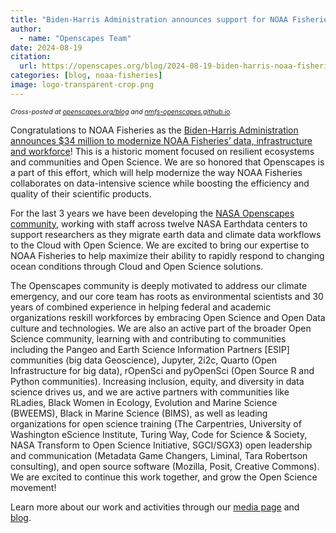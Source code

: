 ```yaml
---
title: "Biden-Harris Administration announces support for NOAA Fisheries’ data, infrastructure, and workforce modernization in part via Openscapes"
author: 
  - name: "Openscapes Team"
date: 2024-08-19
citation: 
  url: https://openscapes.org/blog/2024-08-19-biden-harris-noaa-fisheries
categories: [blog, noaa-fisheries]
image: logo-transparent-crop.png
---
```


::: {style="font-size: 75%;"}
*Cross-posted at [openscapes.org/blog](https://openscapes.org/blog) and [nmfs-openscapes.github.io](https://nmfs-openscapes.github.io).*
:::

Congratulations to NOAA Fisheries as the [Biden-Harris Administration announces \$34 million to modernize NOAA Fisheries’ data, infrastructure and workforce](https://www.fisheries.noaa.gov/science-data/open-science-noaa-fisheries)! This is a historic moment focused on resilient ecosystems and communities and Open Science. We are so honored that Openscapes is a part of this effort, which will help modernize the way NOAA Fisheries collaborates on data-intensive science while boosting the efficiency and quality of their scientific products.

For the last 3 years we have been developing the [NASA Openscapes community](https://nasa-openscapes.github.io), working with staff across twelve NASA Earthdata centers to support researchers as they migrate earth data and climate data workflows to the Cloud with Open Science. We are excited to bring our expertise to NOAA Fisheries to help maximize their ability to rapidly respond to changing ocean conditions through Cloud and Open Science solutions. 

The Openscapes community is deeply motivated to address our climate emergency, and our core team has roots as environmental scientists and 30 years of combined experience in helping federal and academic organizations reskill workforces by embracing Open Science and Open Data culture and technologies. We are also an active part of the broader Open Science community, learning with and contributing to communities including the Pangeo and Earth Science Information Partners \[ESIP\] communities (big data Geoscience), Jupyter, 2i2c, Quarto (Open Infrastructure for big data), rOpenSci and pyOpenSci (Open Source R and Python communities). Increasing inclusion, equity, and diversity in data science drives us, and we are active partners with communities like RLadies, Black Women in Ecology, Evolution and Marine Science (BWEEMS), Black in Marine Science (BIMS), as well as leading organizations for open science training (The Carpentries, University of Washington eScience Institute, Turing Way, Code for Science & Society, NASA Transform to Open Science Initiative, SGCI/SGX3) open leadership and communication (Metadata Game Changers, Liminal, Tara Robertson consulting), and open source software (Mozilla, Posit, Creative Commons). We are excited to continue this work together, and grow the Open Science movement!

Learn more about our work and activities through our [media page](https://openscapes.org/media) and [blog](https://openscapes.org/blog).  

<!---
-   [NOAA Fisheries Open Science](https://nmfs-opensci.github.io/)  and [Resource Book](https://nmfs-opensci.github.io/ResourceBook/)

-   [NOAA Fisheries Data Vision Open Data and Open Science](https://www.youtube.com/watch?v=ZA6jwLyuIRU) in a session in the Earth Science Information Partners (ESIP) 2023 Summer Meeting and 

-   [A Year of Open Science Community Building at NOAA Fisheries](https://www.youtube.com/watch?v=n1VaV8f6qQE&list=PLChfyH8TVDGnB_zDCm8d9oonMomfk8v9X&index=13) the 2024 Year of Open Science Culminating Conference. 

-   [Shifting institutional culture to develop climate solutions with Open Science](https://openscapes.org/blog/2024-06-06-editorial-published/) - An Open Access peer-reviewed publication written collaboratively by mentors across the Openscapes community

-   [NOAA Fisheries invests in Open Science Mentorship](https://openscapes.org/blog/2024-01-24-nmfs-mentors/)

-   [Strengthening scientific workflow and team collaboration at NOAA Fisheries](https://openscapes.org/blog/2021-11-12-noaa-nmfs-champions/)
--->